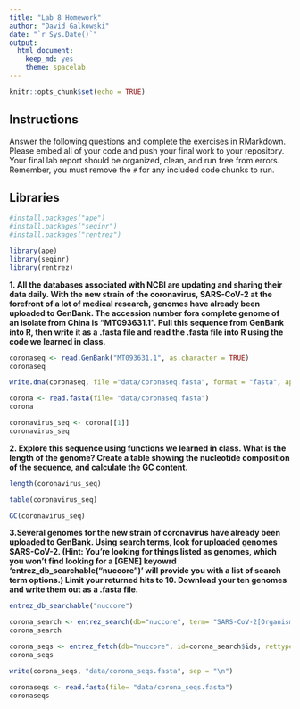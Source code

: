 ```yaml
---
title: "Lab 8 Homework"
author: "David Galkowski"
date: "`r Sys.Date()`"
output:
  html_document: 
    keep_md: yes
    theme: spacelab
---
```


```r
knitr::opts_chunk$set(echo = TRUE)
```

## Instructions
Answer the following questions and complete the exercises in RMarkdown. Please embed all of your code and push your final work to your repository. Your final lab report should be organized, clean, and run free from errors. Remember, you must remove the `#` for any included code chunks to run.  

## Libraries

```r
#install.packages("ape")
#install.packages("seqinr")
#install.packages("rentrez")

```


```r
library(ape)
library(seqinr)
library(rentrez)
```

**1. All the databases associated with NCBI are updating and sharing their data daily. With the new strain of the coronavirus, SARS-CoV-2 at the forefront of a lot of medical research, genomes have already been uploaded to GenBank. The accession number fora complete genome of an isolate from China is "MT093631.1". Pull this sequence from GenBank into R, then write it as a .fasta file and read the .fasta file into R using the code we learned in class.**

```r
coronaseq <- read.GenBank("MT093631.1", as.character = TRUE)
coronaseq
```

```r
write.dna(coronaseq, file ="data/coronaseq.fasta", format = "fasta", append = FALSE, nbcol = 6, colsep = " ", colw = 10)
```

```r
corona <- read.fasta(file= "data/coronaseq.fasta")
corona
```

```r
coronavirus_seq <- corona[[1]]
coronavirus_seq
```



**2. Explore this sequence using functions we learned in class. What is the length of the genome? Create a table showing the nucleotide composition of the sequence, and calculate the GC content.**

```r
length(coronavirus_seq)
```

```r
table(coronavirus_seq)
```

```r
GC(coronavirus_seq)
```


**3.Several genomes for the new strain of coronavirus have already been uploaded to GenBank. Using search terms, look for uploaded genomes SARS-CoV-2. (Hint: You're looking for things listed as genomes, which you won't find looking for a [GENE] keyowrd 'entrez_db_searchable("nuccore")' will provide you with a list of search term options.) Limit your returned hits to 10. Download your ten genomes and write them out as a .fasta file.**

```r
entrez_db_searchable("nuccore")
```

```r
corona_search <- entrez_search(db="nuccore", term= "SARS-CoV-2[Organism]", retmax=10)
corona_search
```

```r
corona_seqs <- entrez_fetch(db="nuccore", id=corona_search$ids, rettype="fasta")
corona_seqs
```

```r
write(corona_seqs, "data/corona_seqs.fasta", sep = "\n")
```

```r
coronaseqs <- read.fasta(file= "data/corona_seqs.fasta")
coronaseqs
```

